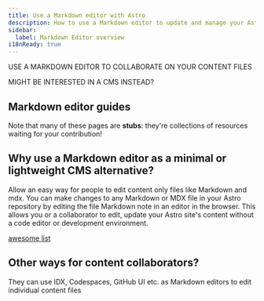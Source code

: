 ```yaml
---
title: Use a Markdown editor with Astro
description: How to use a Markdown editor to update and manage your Astro content
sidebar:
  label: Markdown Editor overview
i18nReady: true
---
```



USE A MARKDOWN EDITOR TO COLLABORATE ON YOUR CONTENT FILES

MIGHT BE INTERESTED IN A CMS INSTEAD?

## Markdown editor guides

Note that many of these pages are **stubs**: they're collections of resources waiting for your contribution!

<MarkdownGuidesNav />

## Why use a Markdown editor as a minimal or lightweight CMS alternative?

Allow an easy way for people to edit content only files like Markdown and mdx. You can make changes to any Markdown or MDX file in your Astro repository by editing the file Markdown note in an editor in the browser. This allows you or a collaborator to edit, update your Astro site's content without a code editor or development environment.


[awesome list](https://github.com/mundimark/awesome-markdown-editors)

## Other ways for content collaborators?

They can use IDX, Codespaces, GitHub UI etc. as Markdown editors to edit individual content files
